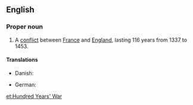 ==English==
{{wikipedia}}

===Proper noun===
{{en-proper noun|sg=[[hundred|Hundred]] [[years|Years']] [[war|War]]}}

# A [[conflict]] between [[France]] and [[England]], lasting 116 years from 1337 to 1453.

====Translations====
{{trans-top|a conflict between France and England, lasting 116 years from 1337 to 1453}}
*Danish: {{t-|da|Hundredårskrigen}}
{{trans-mid}}
* German: {{t-|de|Hundertjähriger Krieg|m}}
{{trans-bottom}}

[[et:Hundred Years' War]]